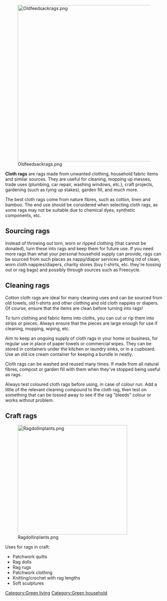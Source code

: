 [[File:Oldfeedsackrags.png|500px|center]]

'''Cloth rags''' are rags made from unwanted clothing, household fabric items and similar sources. They are useful for cleaning, mopping up messes, trade uses (plumbing, car repair, washing windows, etc.), craft projects, gardening (such as tying up stakes), garden fill,  and much more.

The best cloth rags come from nature fibres, such as cotton, linen and bamboo. The end use should be considered when selecting cloth rags, as some rags may not be suitable due to chemical dyes, synthetic components, etc.

== Sourcing rags ==

Instead of throwing out torn, worn or ripped clothing (that cannot be donated), turn these into rags and keep them for future use. If you need more rags than what your personal household supply can provide, rags can be sourced from such places as nappy/diaper services getting rid of clean, worn cloth nappies/diapers, charity stores (buy t-shirts, etc. they're tossing out or rag bags) and possibly through sources such as Freecycle.

== Cleaning rags ==

Cotton cloth rags are ideal for many cleaning uses and can be sourced from old towels, old t-shirts and other clothing and old cloth nappies or diapers. Of course, ensure that the items are clean before turning into rags! 

To turn clothing and fabric items into cloths, you can cut or rip them into strips or pieces. Always ensure that the pieces are large enough for use if cleaning, mopping, wiping, etc.

Aim to keep an ongoing supply of cloth rags in your home or business, for regular use in place of paper towels or commercial wipes. They can be stored in containers under the kitchen or laundry sinks, or in a cupboard. Use an old ice cream container for keeping a bundle in neatly.

Cloth rags can be washed and reused many times. If made from all natural fibres, compost or garden fill with them when they've stopped being useful as rags.

Always test coloured cloth rags before using, in case of colour run. Add a little of the relevant cleaning compound to the cloth rag, then test on something that can be tossed away to see if the rag "bleeds" colour or works without problem.

== Craft rags ==

[[File:Ragdollinplants.png|center|350px]]

Uses for rags in craft:

*Patchwork quilts
*Rag dolls
*Rag rugs
*Patchwork clothing
*Knitting/crochet with rag lengths
*Soft sculptures


[[Category:Green living]]
[[Category:Green household]]
